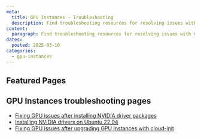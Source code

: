 ```yaml
---
meta:
  title: GPU Instances - Troubleshooting
  description: Find troubleshooting resources for resolving issues with GPU Instances.
content:
  paragraph: Find troubleshooting resources for resolving issues with GPU Instances.
dates:
  posted: 2025-03-10
categories:
  - gpu-instances
---
```


<ProductHeader
  productName="GPU Instances troubleshooting"
  productLogo="instances"
  description="Learn how to fix common issues with Scaleway GPU Instances."
/>

## Featured Pages

<Grid>
    <DefaultCard
      title="Instances FAQ"
      description="General info on Scaleway Instances."
      url="/instances/faq/"
      label="See more"
    />
    <DefaultCard
      title="Choosing the right GPU Instance type"
      description="Learn how to choose the right GPU Instance for your workloads."
      url="/gpu/reference-content/choosing-gpu-instance-type/"
      label="See more"
    />
    <DefaultCard
      title="GPU Instances internet and Block Storage bandwidth overview"
      description="Learn about the internet and Block Storage bandwidth available for each GPU Instance type."
      url="/gpu/reference-content/gpu-instances-bandwidth-overview/"
      label="See more"
    />
</Grid>
<Grid>
    <DefaultCard
      title="NVIDIA GPU time-slicing with Kubernetes"
      description="Learn to share a physical GPU among multiple containers or pods in a Kubernetes cluster."
      url="/gpu/reference-content/kubernetes-gpu-time-slicing/"
      label="See more"
    />
    <DefaultCard
      title="Installing NVIDIA drivers on Ubuntu 22.04"
      description="Learn to manually install the NVIDIA drivers on an Ubuntu 22.04 image."
      url="/gpu/troubleshooting/install-nvidia-drivers-ubuntu/"
      label="See more"
    />
    <DefaultCard
      title="Docker AI images"
      description="Discover a range of ready-to-use AI Docker images."
      url="/gpu/reference-content/docker-images/"
      label="See more"
    />
</Grid>

## GPU Instances troubleshooting pages

- [Fixing GPU issues after installing NVIDIA driver packages](/gpu/troubleshooting/fix-driver-issues/)
- [Installing NVIDIA drivers on Ubuntu 22.04](/gpu/troubleshooting/install-nvidia-drivers-ubuntu/)
- [Fixing GPU issues after upgrading GPU Instances with cloud-init](/gpu/troubleshooting/updating-gpu-instance-with-cloud-init/)